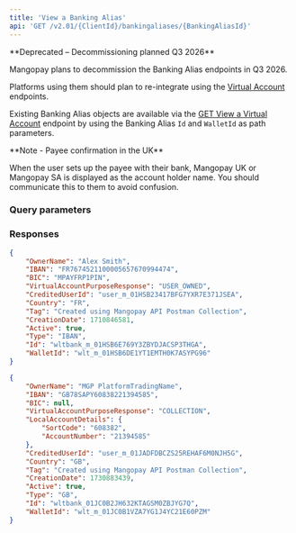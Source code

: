```yaml
---
title: 'View a Banking Alias'  
api: 'GET /v2.01/{ClientId}/bankingaliases/{BankingAliasId}'  
---
```





<Warning>
**Deprecated – Decommissioning planned Q3 2026**

Mangopay plans to decommission the Banking Alias endpoints in Q3 2026. 

Platforms using them should plan to re-integrate using the [Virtual Account](/api-reference/virtual-accounts/virtual-account-object) endpoints. 

Existing Banking Alias objects are available via the [GET View a Virtual Account](/api-reference/virtual-accounts/view-virtual-account) endpoint by using the Banking Alias `Id` and `WalletId` as path parameters.
</Warning>

<Note>
**Note - Payee confirmation in the UK** 
    
When the user sets up the payee with their bank, Mangopay UK or Mangopay SA is displayed as the account holder name. You should communicate this to them to avoid confusion.
</Note>

### Query parameters  

<BankingAliasId />  

### Responses  

<AccordionGroup>

<Accordion title="200 - FR" defaultOpen>  

<OwnerName1Response />  

<IBAN2Response />  

<BIC2Response />  

<VirtualAccountPurposeResponse/>

<CreditedUserId3Response />  

<Country5Response />  

<Tag2Response />  

<CreationDateResponse />  

<Active1Response />  

<Type10Response />  

<IdResponse />  

<WalletId1Response />

</Accordion>

<Accordion title="200 - GB">  

<OwnerName1Response />  

<IBAN2Response />  

<BIC2Response />

<VirtualAccountPurposeResponse/>

<LocalAccountDetailsResponse />

<CreditedUserId3Response />  

<Country5Response />  

<Tag2Response />  

<CreationDateResponse />  

<Active1Response />  

<Type10Response />  

<IdResponse />  

<WalletId1Response />

</Accordion>

</AccordionGroup>  

<ResponseExample>  

```json 200 - FR
{
    "OwnerName": "Alex Smith",
    "IBAN": "FR7674521100005657670994474",
    "BIC": "MPAYFRP1PIN",
    "VirtualAccountPurposeResponse": "USER_OWNED",
    "CreditedUserId": "user_m_01HSB23417BFG7YXR7E371JSEA",
    "Country": "FR",
    "Tag": "Created using Mangopay API Postman Collection",
    "CreationDate": 1710846581,
    "Active": true,
    "Type": "IBAN",
    "Id": "wltbank_m_01HSB6E769Y3ZBYDJACSP3THGA",
    "WalletId": "wlt_m_01HSB6DE1YT1EMTH0K7ASYPG96"
}
```
```json 200 - GB
{
    "OwnerName": "MGP PlatformTradingName",
    "IBAN": "GB78SAPY60838221394585",
    "BIC": null,
    "VirtualAccountPurposeResponse": "COLLECTION",
    "LocalAccountDetails": {
        "SortCode": "608382",
        "AccountNumber": "21394585"
    },
    "CreditedUserId": "user_m_01JADFDBCZS25REHAF6M0NJH5G",
    "Country": "GB",
    "Tag": "Created using Mangopay API Postman Collection",
    "CreationDate": 1730883439,
    "Active": true,
    "Type": "GB",
    "Id": "wltbank_01JC0B2JH632KTAGSM0ZBJYG7Q",
    "WalletId": "wlt_m_01JC0B1VZA7YG1J4YC21E60PZM"
}
```
</ResponseExample>  

<RequestExample>  
  <PhpViewBankingAlias />
  <NodeViewBankingAlias />
  <RubyViewBankingAlias />
  <JavaViewBankingAlias />
  <NetViewBankingAlias />
</RequestExample>